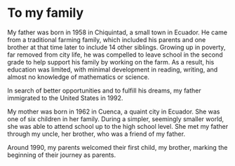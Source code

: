 # To my family


My father was born in 1958 in Chiquintad, a small town in Ecuador. He came from a traditional farming family, which included his parents and one brother at that time later to include 14 other siblings. Growing up in poverty, far removed from city life, he was compelled to leave school in the second grade to help support his family by working on the farm. As a result, his education was limited, with minimal development in reading, writing, and almost no knowledge of mathematics or science.

In search of better opportunities and to fulfill his dreams, my father immigrated to the United States in 1992.

My mother was born in 1962 in Cuenca, a quaint city in Ecuador. She was one of six children in her family. During a simpler, seemingly smaller world, she was able to attend school up to the high school level. She met my father through my uncle, her brother, who was a friend of my father.

Around 1990, my parents welcomed their first child, my brother, marking the beginning of their journey as parents.
